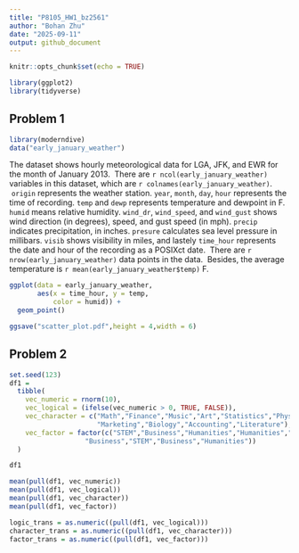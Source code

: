 ```yaml
---
title: "P8105_HW1_bz2561"
author: "Bohan Zhu"
date: "2025-09-11"
output: github_document
---
```


```r
knitr::opts_chunk$set(echo = TRUE)
```

```r
library(ggplot2)
library(tidyverse)
```

## Problem 1
```r
library(moderndive)
data("early_january_weather")
```


The dataset shows hourly meteorological data for LGA, JFK, and EWR for the month of January 2013. \ There are `r ncol(early_january_weather)` variables in this dataset, which are `r colnames(early_january_weather)`. \ `origin` represents the weather station. `year`, `month`, `day`, `hour` represents the time of recording. `temp` and `dewp` represents temperature and dewpoint in F. `humid` means relative humidity. `wind_dr`, `wind_speed`, and `wind_gust` shows wind direction (in degrees), speed, and gust speed (in mph). `precip` indicates precipitation, in inches. `presure` calculates sea level pressure in millibars. `visib` shows visibility in miles, and lastely `time_hour` represents the date and hour of the recording as a POSIXct date. \ There are `r nrow(early_january_weather)` data points in the data. \ Besides, the average temperature is `r mean(early_january_weather$temp)` F.

```r
ggplot(data = early_january_weather, 
       aes(x = time_hour, y = temp, 
           color = humid)) + 
  geom_point()
```
```r
ggsave("scatter_plot.pdf",height = 4,width = 6)
```

## Problem 2
```r
set.seed(123)
df1 =
  tibble(
    vec_numeric = rnorm(10),
    vec_logical = (ifelse(vec_numeric > 0, TRUE, FALSE)),
    vec_character = c("Math","Finance","Music","Art","Statistics","Physics",
                      "Marketing","Biology","Accounting","Literature"),
    vec_factor = factor(c("STEM","Business","Humanities","Humanities","STEM","STEM",
                   "Business","STEM","Business","Humanities"))
  )

df1
```

```r
mean(pull(df1, vec_numeric))
mean(pull(df1, vec_logical))
mean(pull(df1, vec_character))
mean(pull(df1, vec_factor))
```
```r
logic_trans = as.numeric((pull(df1, vec_logical)))
character_trans = as.numeric((pull(df1, vec_character)))
factor_trans = as.numeric((pull(df1, vec_factor)))
```

